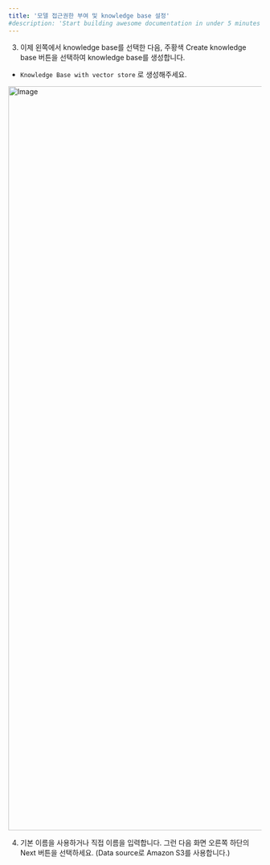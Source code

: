 ```yaml
---
title: '모델 접근권한 부여 및 knowledge base 설정'
#description: 'Start building awesome documentation in under 5 minutes'
---
```



3. 이제 왼쪽에서 knowledge base를 선택한 다음, 주황색 Create knowledge base 버튼을 선택하여 knowledge base를 생성합니다.
- `Knowledge Base with vector store` 로 생성해주세요. 
<img width="1481" alt="Image" src="https://github.com/user-attachments/assets/cd1fc6d9-2dd8-4dc9-bf7c-2c4b7c4ccd54" />

4. 기본 이름을 사용하거나 직접 이름을 입력합니다. 그런 다음 화면 오른쪽 하단의 Next 버튼을 선택하세요. (Data source로 Amazon S3를 사용합니다.)